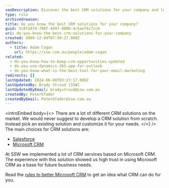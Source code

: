 ```yaml
---
seoDescription: Discover the best CRM solutions for your company and learn how to tailor them to meet your unique business needs with Microsoft CRM being a popular choice.
type: rule
archivedreason:
title: Do you know the best CRM solutions for your company?
guid: 5c0fa97d-798f-4497-800b-4c5ae74c7ccb
uri: do-you-know-the-best-crm-solutions-for-your-company
created: 2009-12-04T07:50:27.000Z
authors:
  - title: Adam Cogan
    url: https://ssw.com.au/people/adam-cogan
related:
  - do-you-know-how-to-keep-crm-opportunities-updated
  - do-you-use-dynamics-365-app-for-outlook
  - do-you-know-what-is-the-best-tool-for-your-email-marketing
redirects: []
lastUpdated: 2024-06-08T03:27:17.000Z
lastUpdatedBy: Brady Stroud [SSW]
lastUpdatedByEmail: bradystroud@ssw.com.au
createdBy: PeterGfader
createdByEmail: PeterGfader@ssw.com.au
---
```


<introEmbed
  body={<>
There are a lot of different CRM solutions on the market. We would never suggest to develop a CRM solution from scratch. Instead pick an existing solution and customize it for your needs.
  </>}
/>
The main choices for CRM solutions are:

- [Salesforce](http://www.salesforce.com/crm/ "Salesforce")
- [Microsoft CRM](https://www.ssw.com.au/ssw/Consulting/MicrosoftCRM.aspx "Microsoft CRM ")

At SSW we implemented a lot of CRM services based on Microsoft CRM. The experience with this solution showed us high trust in using Microsoft CRM as a base for future business needs.

Read the [rules to better Microsoft CRM](/rules-to-better-crm-for-users) to get an idea what CRM can do for you.
